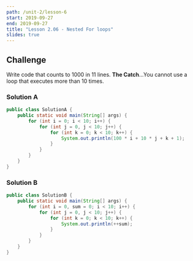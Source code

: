 ```yaml
---
path: /unit-2/lesson-6
start: 2019-09-27
end: 2019-09-27
title: "Lesson 2.06 - Nested For loops"
slides: true
---
```



## Challenge 

Write code that counts to 1000 in 11 lines. 
**The Catch**...You cannot use a loop that executes more than 10 times.

### Solution A

```java 
public class SolutionA {
    public static void main(String[] args) {
        for (int i = 0; i < 10; i++) {
            for (int j = 0, j < 10; j++) {
                for (int k = 0; k < 10; k++) {
                    System.out.println(100 * i + 10 * j + k + 1);
                }
            }
        }
    }
}
```

### Solution B

```java 
public class SolutionB {
    public static void main(String[] args) {
        for (int i = 0, sum = 0; i < 10; i++) {
            for (int j = 0, j < 10; j++) {
                for (int k = 0; k < 10; k++) {
                    System.out.println(++sum);
                }
            }
        }
    }
}
```